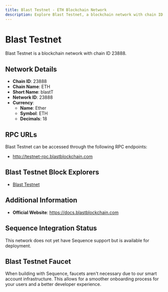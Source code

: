 ```yaml
--- 
title: Blast Testnet - ETH Blockchain Network
description: Explore Blast Testnet, a blockchain network with chain ID 23888. Learn about its native currency, Ether, and how to interact with the network.
---
```


# Blast Testnet

Blast Testnet is a blockchain network with chain ID 23888.

## Network Details

- **Chain ID**: 23888
- **Chain Name**: ETH
- **Short Name**: blastT
- **Network ID**: 23888
- **Currency**: 
  - **Name**: Ether
  - **Symbol**: ETH
  - **Decimals**: 18

## RPC URLs

Blast Testnet can be accessed through the following RPC endpoints:

- http://testnet-rpc.blastblockchain.com

## Blast Testnet Block Explorers

- [Blast Testnet](http://testnet-explorer.blastblockchain.com)

## Additional Information

- **Official Website**: https://docs.blastblockchain.com

## Sequence Integration Status

This network does not yet have Sequence support but is available for deployment.

## Blast Testnet Faucet

When building with Sequence, faucets aren't necessary due to our smart account infrastructure. This allows for a smoother onboarding process for your users and a better developer experience.
